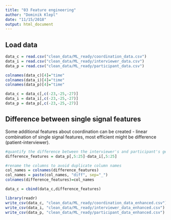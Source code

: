 ```yaml
---
title: "03 Feature engineering"
author: "Dominik Klepl"
date: "11/15/2018"
output: html_document
---
```


## Load data
```r
data_c = read.csv("clean_data/ML_ready/coordination_data.csv")
data_i = read.csv("clean_data/ML_ready/interviewer_data.csv")
data_p = read.csv("clean_data/ML_ready/participant_data.csv")

colnames(data_c)[4]="time"
colnames(data_i)[4]="time"
colnames(data_p)[4]="time"

data_c = data_c[,c(-23,-25,-27)]
data_i = data_i[,c(-23,-25,-27)]
data_p = data_p[,c(-23,-25,-27)]
```

## Difference between single signal features
Some additional features about coordination can be created - linear combination of single signal features, most efficient might be difference (patient-interviewer).
```r
#quantify the difference between the interviewer's and participant's gesturing systems - patient-interviewer
difference_features = data_p[,5:25]-data_i[,5:25]

#rename the columns to avoid duplicate column names
col_names = colnames(difference_features)
col_names = paste(col_names, "diff", sep="_")
colnames(difference_features)=col_names

data_c = cbind(data_c,difference_features)
```

```r
library(readr)
write_csv(data_c, "clean_data/ML_ready/coordination_data_enhanced.csv")
write_csv(data_i, "clean_data/ML_ready/interviewer_data_enhanced.csv")
write_csv(data_p, "clean_data/ML_ready/participant_data_enhanced.csv")
```

